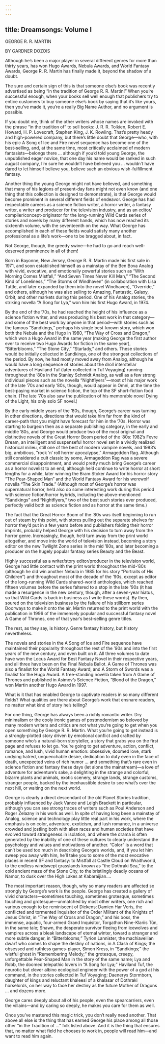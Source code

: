 ```yaml
---
---
---
```

title: Dreamsongs: Volume I
---









GEORGE R. R. MARTIN

BY GARDNER DOZOIS

Although he’s been a major player in several different genres for more than thirty years, has won Hugo Awards, Nebula Awards, and World Fantasy Awards, George R. R. Martin has finally made it, beyond the shadow of a doubt.

The sure and certain sign of this is that someone else’s book was recently advertised as being “In the tradition of George R. R. Martin!” When you’re successful enough, when your books sell well enough that publishers try to entice customers to buy someone else’s book by saying that it’s like yours, then you’ve made it, you’re a really Big Name Author, and no argument is possible.

If you doubt me, think of the other writers whose names are invoked with the phrase “in the tradition of” to sell books: J. R. R. Tolkien, Robert E. Howard, H. P. Lovecraft, Stephen King, J. K. Rowling. That’s pretty heady and high-powered company, but there’s little doubt that George—who, with his epic A Song of Ice and Fire novel sequence has become one of the best-selling, and, at the same time, most critically acclaimed of modern fantasists—belongs there … although if you’d told young George, the unpublished eager novice, that one day his name would be ranked in such august company, I’m sure he wouldn’t have believed you … wouldn’t have dared to let himself believe you, believe such an obvious wish-fulfillment fantasy.

Another thing the young George might not have believed, and something that many of his legions of present-day fans might not even know (and one thing that this collection is designed to demonstrate), is that George would become prominent in several different fields of endeavor. George has had respectable careers as a science fiction writer, a horror writer, a fantasy writer, a writer and producer for the television industry, and as an editor/ compiler/concept-originator for the long-running Wild Cards series of stories and novels by many different hands, which has now reached its sixteenth volume, with the seventeenth on the way. What George has accomplished in each of these fields would satisfy many another professional as a life’s work—one to be bragged about, in fact.

Not George, though, the greedy swine—he had to go and reach well-deserved prominence in all of them!

Born in Bayonne, New Jersey, George R. R. Martin made his first sale in 1971, and soon established himself as a mainstay of the Ben Bova Analog with vivid, evocative, and emotionally powerful stories such as “With Morning Comes Mistfall,” “And Seven Times Never Kill Man,” “The Second Kind of Loneliness,” “The Storms of Windhaven” (in collaboration with Lisa Tuttle, and later expanded by them into the novel Windhaven), “Override,” and others, although he was also selling to Amazing, Fantastic, Galaxy, Orbit, and other markets during this period. One of his Analog stories, the striking novella “A Song for Lya,” won him his first Hugo Award, in 1974.

By the end of the ’70s, he had reached the height of his influence as a science fiction writer, and was producing his best work in that category—and some of the best work by anyone in that period—with stories such as the famous “Sandkings,” perhaps his single best-known story, which won both the Nebula and the Hugo in 1980, “The Way of Cross and Dragon,” which won a Hugo Award in the same year (making George the first author ever to receive two Hugo Awards for fiction in the same year), “Bitterblooms,” “The Stone City,” “Starlady,” and others. These stories would be initially collected in Sandkings, one of the strongest collections of the period. By now, he had mostly moved away from Analog, although he would have a long sequence of stories about the droll interstellar adventures of Haviland Tuf (later collected in Tuf Voyaging) running throughout the ’80s in the Stanley Schmidt Analog, as well as a few strong individual pieces such as the novella “Nightflyers”—most of his major work of the late ’70s and early ’80s, though, would appear in Omni, at the time the best-paying market in science fiction, the top of the SF short-fiction food chain. (The late ’70s also saw the publication of his memorable novel Dying of the Light, his only solo SF novel.)

By the early middle years of the ’80s, though, George’s career was turning in other directions, directions that would take him far from the kind of career-path that you might have forecast for him in the ’70s. Horror was starting to burgeon then as a separate publishing category, in the early and middle ’80s, and George would produce two of the most original and distinctive novels of the Great Horror Boom period of the ’80s: 1982’s Fevre Dream, an intelligent and suspenseful horror novel set in a vividly realized historical milieu, still one of the best of modern vampire novels, and 1983’s big, ambitious, “rock ’n’ roll horror apocalypse,” Armageddon Rag. Although still considered a cult classic by some, Armageddon Rag was a severe commercial disappointment, and would pretty much bring George’s career as a horror novelist to an end, although he’d continue to write horror at short lengths for a while, later winning the Bram Stoker Award for his horror story “The Pear-Shaped Man” and the World Fantasy Award for his werewolf novella “The Skin Trade.” (Although most of George’s horror was supernatural horror, he’d also do some interesting work during this period with science fiction/horror hybrids, including the above-mentioned “Sandkings” and “Nightflyers,” two of the best such stories ever produced, perfectly valid both as science fiction and as horror at the same time.)

The fact that the Great Horror Boom of the ’80s was itself beginning to run out of steam by this point, with stores pulling out the separate shelves for horror they’d put in a few years before and publishers folding their horror imprints, probably helped George with his decision to turn away from the horror genre. Increasingly, though, he’d turn away from the print world altogether, and move into the world of television instead, becoming a story editor on the new Twilight Zone series in the mid ’80s, and later becoming a producer on the hugely popular fantasy series Beauty and the Beast.

Highly successful as a writer/story editor/producer in the television world, George had little contact with the print world throughout the mid-’80s (although he did win another Nebula in 1985 for his story “Portraits of His Children”) and throughout most of the decade of the ’90s, except as editor of the long-running Wild Cards shared-world anthologies, which reached fifteen volumes before the series faltered to a stop in the late ’90s (it has made a resurgence in the new century, though, after a seven-year hiatus, so that Wild Cards is back in business as I write these words). By then, soured on the television business by the failure of his stillborn series Doorways to make it onto the air, Martin returned to the print world with the publication in 1996 of the immensely popular and successful fantasy novel A Game of Thrones, one of that year’s best-selling genre titles.

The rest, as they say, is history. Genre fantasy history, but history nevertheless.

The novels and stories in the A Song of Ice and Fire sequence have maintained their popularity throughout the rest of the ’90s and into the first years of the new century, and even built on it. All three volumes to date have won the Locus Award for Best Fantasy Novel in their respective years, and all three have been on the Final Nebula Ballot. A Game of Thrones was also a finalist for the World Fantasy Award, and A Storm of Swords was a finalist for the Hugo Award. A free-standing novella taken from A Game of Thrones and published in Asimov’s Science Fiction, “Blood of the Dragon,” won Martin another Hugo Award in 1997.

What is it that has enabled George to captivate readers in so many different fields? What qualities are there about George’s work that ensnare readers, no matter what kind of story he’s telling?

For one thing, George has always been a richly romantic writer. Dry minimalism or the cooly ironic games of postmodernism so beloved by many modern writers and critics are not what you’re going to get when you open something by George R. R. Martin. What you’re going to get instead is a strongly-plotted story driven by emotional conflict and crafted by someone who’s a natural-born storyteller, a story that grabs you on the first page and refuses to let go. You’re going to get adventure, action, conflict, romance, and lush, vivid human emotion: obsessive, doomed love, stark undying hatred, unquenchable desire, dedication to duty even in the face of death, unexpected veins of rich humor … and something that’s rare even in science fiction and fantasy these days (let alone the mainstream)—a love of adventure for adventure’s sake, a delighting in the strange and colorful, bizarre plants and animals, exotic scenery, strange lands, strange customs, stranger people, backed by the inexhaustible desire to see what’s over the next hill, or waiting on the next world.

George is clearly a direct descendant of the old Planet Stories tradition, probably influenced by Jack Vance and Leigh Brackett in particular, although you can see strong traces of writers such as Poul Anderson and Roger Zelazny in his work as well. In spite of having long been a mainstay of Analog, science and technology play little real part in his work, where the emphasis is on color, adventure, exoticism, and lush romance, in a universe crowded and jostling both with alien races and human societies that have evolved toward strangeness in isolation, and where the drama is often generated by the inability of one of these cultures to clearly understand the psychology and values and motivations of another. “Color” is a word that can’t be used too much in describing George’s worlds, and, if you let him sweep you away with him, he’ll take you to some of the most evocative places in recent SF and fantasy: to Mistfall at Castle Cloud on Wraithworld, to the endless windswept grasslands known as “the Dothraki Sea,” to the cold ancient maze of the Stone City, to the bristlingly deadly oceans of Namor, to dusk over the High Lakes at Kabaraijian.…

The most important reason, though, why so many readers are affected so strongly by George’s work is the people. George has created a gallery of vivid characters—sometimes touching, sometimes grotesque, sometimes touching and grotesque—unmatched by most other writers, one rich and various enough to be reminiscent of Dickens: Damien Har Veris, the conflicted and tormented Inquisitor of the Order Militant of the Knights of Jesus Christ, in “The Way of Cross and Dragon,” and his boss, the immense, aquatic, four-armed Grand Inquisitor, Torgathon Nine-Klariis Tûn, in the same tale; Shawn, the desperate survivor fleeing from icewolves and vampires across a bleak landscape of eternal winter, toward a stranger and more subtle danger, in “Bitterblooms;” Tyrion Lannister, the machiavellian dwarf who comes to shape the destiny of nations, in A Clash of Kings; the obsessed and ruthless games-player, Simon Kress, in “Sandkings;” the wistful ghost in “Remembering Melody;” the grotesque, creepy, unforgettable Pear-Shaped Man in the story of the same name; Lya and Robb, the doomed telepathic lovers in “A Song for Lya;” Haviland Tuf, the neurotic but clever albino ecological engineer with the power of a god at his command, in the stories collected in Tuf Voyaging; Daenerys Stormborn, daughter of kings and reluctant khaleesi of a khalasar of Dothraki horselords, on her way to face her destiny as the future Mother of Dragons … and dozens more.

George cares deeply about all of his people, even the spearcarriers, even the villains—and by caring so deeply, he makes you care for them as well.

Once you’ve mastered this magic trick, you don’t really need another. That above all else is the thing that has earned George his place among all those other “in the Tradition of …” folk listed above. And it is the thing that ensures that, no matter what field he chooses to work in, people will read him—and want to read him again.